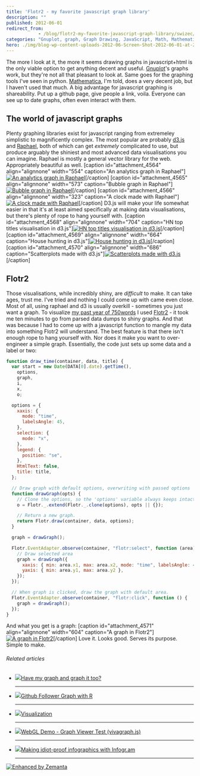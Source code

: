 ```yaml
---
title: 'Flotr2 - my favorite javascript graph library'
description: ""
published: 2012-06-01
redirect_from: 
            - /blog/flotr2-my-favorite-javascript-graph-library/swizec/4558
categories: "Gnuplot, graph, Graph Drawing, JavaScript, Math, Mathematica, Raphael, Uncategorized"
hero: ./img/blog-wp-content-uploads-2012-06-Screen-Shot-2012-06-01-at-2.41.59-PM.png
---
```


The more I look at it, the more it seems drawing graphs in javascript+html is the only viable option to get anything decent and useful. [Gnuplot](http://www.gnuplot.info/ "Gnuplot")'s graphs work, but they're not all that pleasant to look at. Same goes for the graphing tools I've seen in python. [Mathematica](http://www.wolfram.com/products/mathematica/ "Mathematica"), I'm told, does a very decent job, but I haven't used that much. A big advantage for javascript graphing is shareability. Put up a github page, give people a link, voila. Everyone can see up to date graphs, often even interact with them.

## The world of javascript graphs

Plenty graphing libraries exist for javascript ranging from extremeley simplistic to magnificently complex. The most popular are probably [d3.js](http://d3js.org/) and [Raphael](http://raphaeljs.com/), both of which can get _extremely_ complicated to use, but produce arguably the shiniest and most advanced data visualisations you can imagine. Raphael is mostly a general vector library for the web. Appropriately beautiful as well. \[caption id="attachment_4564" align="alignnone" width="554" caption="An analytics graph in Raphael"][![An analytics graph in Raphael](./img/An-analytics-graph-in-Raphaelchghc0.png "An analytics graph in Raphael")](./img/blog-wp-content-uploads-2012-06-Screen-Shot-2012-06-01-at-2.41.59-PM.png)\[/caption] \[caption id="attachment_4565" align="alignnone" width="573" caption="Bubble graph in Raphael"][![Bubble graph in Raphael](./img/Bubble-graph-in-Raphaelee8818.png "Bubble graph in Raphael")](./img/blog-wp-content-uploads-2012-06-Screen-Shot-2012-06-01-at-2.42.12-PM.png)\[/caption] \[caption id="attachment_4566" align="alignnone" width="323" caption="A clock made with Raphael"][![A clock made with Raphael](./img/A-clock-made-with-Raphael3i5icj.png "A clock made with Raphael")](./img/blog-wp-content-uploads-2012-06-Screen-Shot-2012-06-01-at-2.42.31-PM.png)\[/caption] D3.js will make your life somewhat easier in that it's at least aimed specifically at making data visualisations, but there's plenty of rope to hang yourself with. \[caption id="attachment_4568" align="alignnone" width="704" caption="HN top titles visualisation in d3.js"][![HN top titles visualisation in d3.js](./img/HN-top-titles-visualisation-in-d3jshg7g1d.png "HN top titles visualisation in d3.js")](./img/blog-wp-content-uploads-2012-06-Screen-Shot-2012-06-01-at-3.03.35-PM.png)\[/caption] \[caption id="attachment_4569" align="alignnone" width="664" caption="House hunting in d3.js"][![House hunting in d3.js](./img/House-hunting-in-d3js6gfgb3.png "House hunting in d3.js")](./img/blog-wp-content-uploads-2012-06-Screen-Shot-2012-06-01-at-2.46.31-PM.png)\[/caption] \[caption id="attachment_4570" align="alignnone" width="686" caption="Scatterplots made with d3.js"][![Scatterplots made with d3.js](./img/Scatterplots-made-with-d3js7cd3gf.png "Scatterplots made with d3.js")](./img/blog-wp-content-uploads-2012-06-Screen-Shot-2012-06-01-at-2.46.53-PM.png)\[/caption]

## Flotr2

Those visualisations, while incredibly shiny, are _difficult_ to make. It can take ages, trust me. I've tried and nothing I could come up with came even close. Most of all, using raphael and d3 is usually overkill - sometimes you just want a graph. To visualize [my past year of 750words](http://swizec.com/blog/a-year-of-750words-com-with-shiny-graphs/swizec/4378 "A year of 750words.com – with shiny graphs") I used [Flotr2](http://humblesoftware.com/flotr2/) - it took me ten minutes to go from parsed data dumps to shiny graphs. And that was because I had to come up with a javascript function to mangle my data into something Flotr2 will understand. The best feature is that there isn't enough rope to hang yourself with. Nor does it make you want to over-engineer a simple graph. Essentially, the code just sets up some data and a label or two:

```javascript
function draw_time(container, data, title) {
  var start = new Date(DATA[0].date).getTime(),
    options,
    graph,
    i,
    x,
    o;

  options = {
    xaxis: {
      mode: "time",
      labelsAngle: 45,
    },
    selection: {
      mode: "x",
    },
    legend: {
      position: "se",
    },
    HtmlText: false,
    title: title,
  };

  // Draw graph with default options, overwriting with passed options
  function drawGraph(opts) {
    // Clone the options, so the 'options' variable always keeps intact.
    o = Flotr._.extend(Flotr._.clone(options), opts || {});

    // Return a new graph.
    return Flotr.draw(container, data, options);
  }

  graph = drawGraph();

  Flotr.EventAdapter.observe(container, "flotr:select", function (area) {
    // Draw selected area
    graph = drawGraph({
      xaxis: { min: area.x1, max: area.x2, mode: "time", labelsAngle: 45 },
      yaxis: { min: area.y1, max: area.y2 },
    });
  });

  // When graph is clicked, draw the graph with default area.
  Flotr.EventAdapter.observe(container, "flotr:click", function () {
    graph = drawGraph();
  });
}
```

And what you get is a graph: \[caption id="attachment_4571" align="alignnone" width="604" caption="A graph in Flotr2"][![A graph in Flotr2](./img/A-graph-in-Flotr2j39ad0.png "A graph in Flotr2")](./img/blog-wp-content-uploads-2012-06-Screen-Shot-2012-06-01-at-2.58.02-PM.png)\[/caption] Love it. Looks good. Serves its purpose. Simple to make.

###### Related articles

-   [![](http://i.zemanta.com/noimg_05_80_80.jpg)](http://ask.metafilter.com/215379/Have-my-graph-and-graph-it-too)[Have my graph and graph it too?](http://ask.metafilter.com/215379/Have-my-graph-and-graph-it-too)

    * * *

-   [![](http://i.zemanta.com/89526314_80_80.jpg)](http://www.r-bloggers.com/github-follower-graph-with-r/)[Github Follower Graph with R](http://www.r-bloggers.com/github-follower-graph-with-r/)

    * * *

-   [![](http://i.zemanta.com/noimg_02_80_80.jpg)](http://the.taoofmac.com/space/infoviz)[Visualization](http://the.taoofmac.com/space/infoviz)

    * * *

-   [![](http://i.zemanta.com/noimg_09_80_80.jpg)](http://www.webgl.com/2012/05/webgl-demo-graph-viewer-test-vivagraph-js/)[WebGL Demo - Graph Viewer Test (vivagraph.js)](http://www.webgl.com/2012/05/webgl-demo-graph-viewer-test-vivagraph-js/)

    * * *

-   [![](http://i.zemanta.com/91372938_80_80.jpg)](http://arstechnica.com/business/2012/05/making-idiot-proof-infographics-with-infogr-am/)[Making idiot-proof infographics with Infogr.am](http://arstechnica.com/business/2012/05/making-idiot-proof-infographics-with-infogr-am/)

    * * *

[![Enhanced by Zemanta](http://img.zemanta.com/zemified_e.png?x-id=5580d959-40bd-49d9-87ad-b9e911728ddb)](http://www.zemanta.com/?px "Enhanced by Zemanta")
